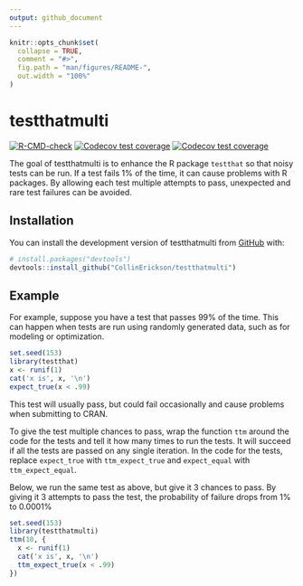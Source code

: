 ```yaml
---
output: github_document
---
```


<!-- README.md is generated from README.Rmd. Please edit that file -->

```r
knitr::opts_chunk$set(
  collapse = TRUE,
  comment = "#>",
  fig.path = "man/figures/README-",
  out.width = "100%"
)
```

# testthatmulti

<!-- badges: start -->
[![R-CMD-check](https://github.com/CollinErickson/testthatmulti/actions/workflows/R-CMD-check.yaml/badge.svg)](https://github.com/CollinErickson/testthatmulti/actions/workflows/R-CMD-check.yaml)
[![Codecov test coverage](https://codecov.io/gh/CollinErickson/testthatmulti/branch/master/graph/badge.svg)](https://app.codecov.io/gh/CollinErickson/testthatmulti?branch=master)
[![Codecov test coverage](https://codecov.io/gh/CollinErickson/testthatmulti/graph/badge.svg)](https://app.codecov.io/gh/CollinErickson/testthatmulti)
<!-- badges: end -->

The goal of testthatmulti is to enhance the R package `testthat` so that noisy
tests can be run.
If a test fails 1% of the time, it can cause problems with R packages.
By allowing each test multiple attempts to pass, unexpected and rare test
failures can be avoided.

## Installation

You can install the development version of testthatmulti from [GitHub](https://github.com/) with:

``` r
# install.packages("devtools")
devtools::install_github("CollinErickson/testthatmulti")
```

## Example

For example, suppose you have a test that passes 99% of the time.
This can happen when tests are run using randomly generated data,
such as for modeling or optimization.

```r
set.seed(153)
library(testthat)
x <- runif(1)
cat('x is', x, '\n')
expect_true(x < .99)
```

This test will usually pass, but could fail occasionally and cause
problems when submitting to CRAN.

To give the test multiple chances to pass, wrap the function
`ttm` around the code for the tests and tell it how many times to 
run the tests.
It will succeed if all the tests are passed on any single iteration.
In the code for the tests, replace `expect_true` with `ttm_expect_true`
and `expect_equal` with `ttm_expect_equal`.

Below, we run the same test as above, but give it 3 chances to pass.
By giving it 3 attempts to pass the test, the probability of failure
drops from 1% to 0.0001%

```r
set.seed(153)
library(testthatmulti)
ttm(10, {
  x <- runif(1)
  cat('x is', x, '\n')
  ttm_expect_true(x < .99)
})
```
